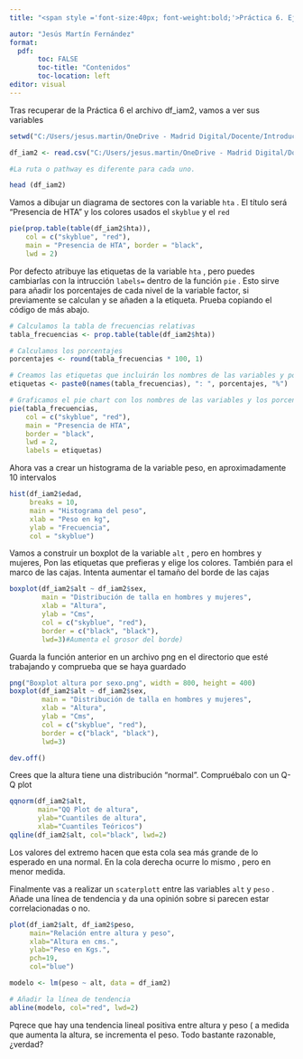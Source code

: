 ```yaml
---
title: "<span style ='font-size:40px; font-weight:bold;'>Práctica 6. Ejercicios. Representaciones gráficas</span>" 

autor: "Jesús Martín Fernández"
format: 
  pdf:
       toc: FALSE
       toc-title: "Contenidos"
       toc-location: left
editor: visual
---
```


Tras recuperar de la Práctica 6 el archivo df_iam2, vamos a ver sus variables

```r
setwd("C:/Users/jesus.martin/OneDrive - Madrid Digital/Docente/Introducción a la AP/Curso 2024_25/Bioestadística 1/Prácticas/Práctica 6")

df_iam2 <- read.csv("C:/Users/jesus.martin/OneDrive - Madrid Digital/Docente/Introducción a la AP/Curso 2024_25/Bioestadística 1/Prácticas/Práctica 6/df_iam2.csv")

#La ruta o pathway es diferente para cada uno.

head (df_iam2)
```

Vamos a dibujar un diagrama de sectores con la variable `hta` . El título será "Presencia de HTA" y los colores usados el `skyblue` y el `red`

```r
pie(prop.table(table(df_iam2$hta)), 
    col = c("skyblue", "red"), 
    main = "Presencia de HTA", border = "black", 
    lwd = 2)

```

Por defecto atribuye las etiquetas de la variable `hta` , pero puedes cambiarlas con la intrucción `labels=` dentro de la función `pie` . Esto sirve para añadir los porcentajes de cada nivel de la variable factor, si previamente se calculan y se añaden a la etiqueta. Prueba copiando el código de más abajo.

```r

# Calculamos la tabla de frecuencias relativas
tabla_frecuencias <- prop.table(table(df_iam2$hta))

# Calculamos los porcentajes
porcentajes <- round(tabla_frecuencias * 100, 1)

# Creamos las etiquetas que incluirán los nombres de las variables y porcentajes
etiquetas <- paste0(names(tabla_frecuencias), ": ", porcentajes, "%")

# Graficamos el pie chart con los nombres de las variables y los porcentajes
pie(tabla_frecuencias, 
    col = c("skyblue", "red"), 
    main = "Presencia de HTA", 
    border = "black", 
    lwd = 2, 
    labels = etiquetas)

```



Ahora vas a crear un histograma de la variable peso, en aproximadamente 10 intervalos

```r

hist(df_iam2$edad,
     breaks = 10,
     main = "Histograma del peso", 
     xlab = "Peso en kg",                 
     ylab = "Frecuencia",           
     col = "skyblue")             
```

Vamos a construir un boxplot de la variable `alt` , pero en hombres y mujeres, Pon las etiquetas que prefieras y elige los colores. También para el marco de las cajas. Intenta aumentar el tamaño del borde de las cajas

```r
boxplot(df_iam2$alt ~ df_iam2$sex,          
        main = "Distribución de talla en hombres y mujeres",         
        xlab = "Altura",                 
        ylab = "Cms",
        col = c("skyblue", "red"),
        border = c("black", "black"), 
        lwd=3)#Aumenta el grosor del borde)                
```

Guarda la función anterior en un archivo png en el directorio que esté trabajando y comprueba que se haya guardado

```r

png("Boxplot altura por sexo.png", width = 800, height = 400)
boxplot(df_iam2$alt ~ df_iam2$sex,          
        main = "Distribución de talla en hombres y mujeres",         
        xlab = "Altura",                 
        ylab = "Cms",
        col = c("skyblue", "red"),
        border = c("black", "black"), 
        lwd=3)             

dev.off()

```

Crees que la altura tiene una distribución "normal". Compruébalo con un Q-Q plot

```r
qqnorm(df_iam2$alt, 
       main="QQ Plot de altura",
       ylab="Cuantiles de altura", 
       xlab="Cuantiles Teóricos")
qqline(df_iam2$alt, col="black", lwd=2) 
```

Los valores del extremo hacen que esta cola sea más grande de lo esperado en una normal. En la cola derecha ocurre lo mismo , pero en menor medida.

Finalmente vas a realizar un `scaterplott` entre las variables `alt` y `peso` . Añade una línea de tendencia y da una opinión sobre si parecen estar correlacionadas o no.

```r
plot(df_iam2$alt, df_iam2$peso, 
     main="Relación entre altura y peso", 
     xlab="Altura en cms.", 
     ylab="Peso en Kgs.", 
     pch=19,     
     col="blue") 

modelo <- lm(peso ~ alt, data = df_iam2)

# Añadir la línea de tendencia
abline(modelo, col="red", lwd=2)
```

Pqrece que hay una tendencia lineal positiva entre altura y peso ( a medida que aumenta la altura, se incrementa el peso. Todo bastante razonable, ¿verdad?
